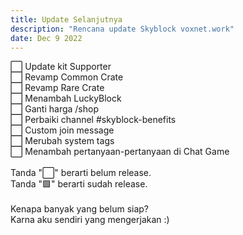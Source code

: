 ```yaml
---
title: Update Selanjutnya
description: "Rencana update Skyblock voxnet.work"
date: Dec 9 2022
---
```


⬜ Update kit Supporter<br />
⬜ Revamp Common Crate<br />
⬜ Revamp Rare Crate<br />
⬜ Menambah LuckyBlock<br />
⬜ Ganti harga /shop<br />
⬜ Perbaiki channel #skyblock-benefits<br />
⬜ Custom join message<br />
⬜ Merubah system tags<br />
⬜ Menambah pertanyaan-pertanyaan di Chat Game<br />
<br />
Tanda "⬜" berarti belum release.<br />
Tanda "🟩" berarti sudah release.<br />
<br />
Kenapa banyak yang belum siap?<br />
Karna aku sendiri yang mengerjakan :)
